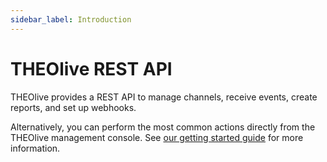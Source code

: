 ---
sidebar_label: Introduction
---

# THEOlive REST API


THEOlive provides a REST API to manage channels, receive events, create reports, and set up webhooks.

Alternatively, you can perform the most common actions directly from the THEOlive management console.
See [our getting started guide](/theolive/getting-started.mdx) for more information.

<SidebarCategoryDocCardList />
